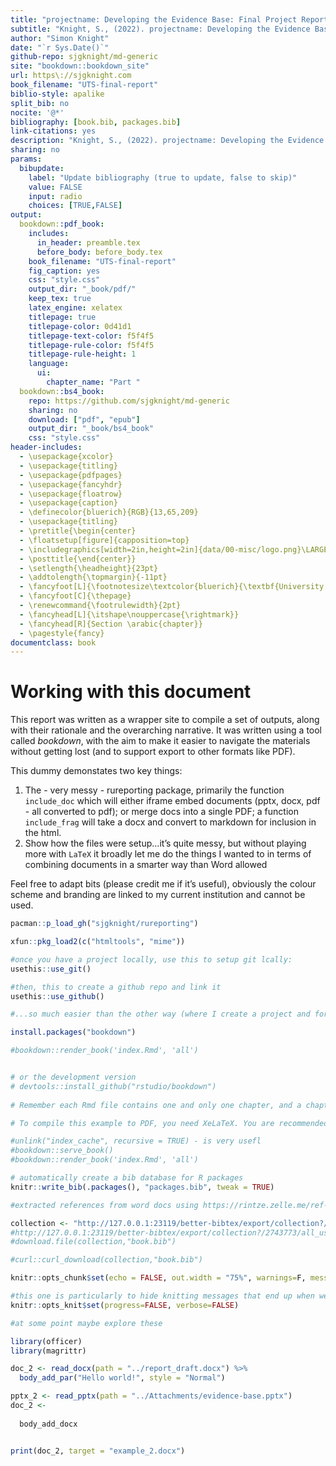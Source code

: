 ```yaml
--- 
title: "projectname: Developing the Evidence Base: Final Project Report \\ \\"
subtitle: "Knight, S., (2022). projectname: Developing the Evidence Base – Final Project Report. University of Technology Sydney."
author: "Simon Knight"
date: "`r Sys.Date()`"
github-repo: sjgknight/md-generic
site: "bookdown::bookdown_site"
url: https\://sjgknight.com
book_filename: "UTS-final-report"
biblio-style: apalike
split_bib: no
nocite: '@*'
bibliography: [book.bib, packages.bib]
link-citations: yes
description: "Knight, S., (2022). projectname: Developing the Evidence Base – Final Project Report. University of Technology Sydney."
sharing: no
params:
  bibupdate:
    label: "Update bibliography (true to update, false to skip)"
    value: FALSE
    input: radio
    choices: [TRUE,FALSE]
output:
  bookdown::pdf_book:
    includes:
      in_header: preamble.tex
      before_body: before_body.tex
    book_filename: "UTS-final-report"
    fig_caption: yes
    css: "style.css"
    output_dir: "_book/pdf/"
    keep_tex: true
    latex_engine: xelatex
    titlepage: true
    titlepage-color: 0d41d1
    titlepage-text-color: f5f4f5
    titlepage-rule-color: f5f4f5
    titlepage-rule-height: 1
    language:
      ui:
        chapter_name: "Part "
  bookdown::bs4_book:
    repo: https://github.com/sjgknight/md-generic
    sharing: no
    download: ["pdf", "epub"]
    output_dir: "_book/bs4_book"
    css: "style.css"
header-includes:
  - \usepackage{xcolor}
  - \usepackage{titling}
  - \usepackage{pdfpages}
  - \usepackage{fancyhdr}
  - \usepackage{floatrow}
  - \usepackage{caption}
  - \definecolor{bluerich}{RGB}{13,65,209}
  - \usepackage{titling}
  - \pretitle{\begin{center}
  - \floatsetup[figure]{capposition=top}
  - \includegraphics[width=2in,height=2in]{data/00-misc/logo.png}\LARGE\\}
  - \posttitle{\end{center}}
  - \setlength{\headheight}{23pt}
  - \addtolength{\topmargin}{-11pt}
  - \fancyfoot[L]{\footnotesize\textcolor{bluerich}{\textbf{University of Technology Sydney} \\ Centre for Research on Education in a Digital Society (CREDS) \\ TD School}}
  - \fancyfoot[C]{\thepage}
  - \renewcommand{\footrulewidth}{2pt}
  - \fancyhead[L]{\itshape\nouppercase{\rightmark}}
  - \fancyhead[R]{Section \arabic{chapter}}
  - \pagestyle{fancy}
documentclass: book
---
```


# Working with this document

This report was written as a wrapper site to compile a set of outputs, along with their rationale and the overarching narrative. It was written using a tool called *bookdown*, with the aim to make it easier to navigate the materials without getting lost (and to support export to other formats like PDF). 

This dummy demonstates two key things:

1. The - very messy - rureporting package, primarily the function `include_doc` which will either iframe embed documents (pptx, docx, pdf - all converted to pdf); or merge docs into a single PDF; a function `include_frag` will take a docx and convert to markdown for inclusion in the html. 
2. Show how the files were setup...it's quite messy, but without playing more with `LaTeX` it broadly let me do the things I wanted to in terms of combining documents in a smarter way than Word allowed

Feel free to adapt bits (please credit me if it's useful), obviously the colour scheme and branding are linked to my current institution and cannot be used. 


```r
pacman::p_load_gh("sjgknight/rureporting")

xfun::pkg_load2(c("htmltools", "mime"))

```

```r

#once you have a project locally, use this to setup git lcally:
usethis::use_git()

#then, this to create a github repo and link it
usethis::use_github()

#...so much easier than the other way (where I create a project and forget to create an empty repo first and have to google the command to overwrite the empty late created repo, or varations on that theme)
```


```r
install.packages("bookdown")

#bookdown::render_book('index.Rmd', 'all')


# or the development version
# devtools::install_github("rstudio/bookdown")
 
# Remember each Rmd file contains one and only one chapter, and a chapter is defined by the first-level heading `#`.

# To compile this example to PDF, you need XeLaTeX. You are recommended to install TinyTeX (which includes XeLaTeX): <https://yihui.name/tinytex/>.

#unlink("index_cache", recursive = TRUE) - is very usefl
#bookdown::serve_book()
#bookdown::render_book('index.Rmd', 'all')

```

```r

# automatically create a bib database for R packages
knitr::write_bib(.packages(), "packages.bib", tweak = TRUE) 

#extracted references from word docs using https://rintze.zelle.me/ref-extractor/ 

collection <- "http://127.0.0.1:23119/better-bibtex/export/collection?/2743773/9Q2H88RP.bibtex"
#http://127.0.0.1:23119/better-bibtex/export/collection?/2743773/all_used.bibtex
#download.file(collection,"book.bib")

#curl::curl_download(collection,"book.bib")

```


```r

knitr::opts_chunk$set(echo = FALSE, out.width = "75%", warnings=F, message=F)

#this one is particularly to hide knitting messages that end up when we include the html fragments. I believe adding quiet = TRUE to render may also work 
knitr::opts_knit$set(progress=FALSE, verbose=FALSE)

```


<!-- Add anchors to # headings using `{#label}` after them, e.g., we can reference Chapter \@ref(intro). 

Reference a figure by its code chunk label with the `fig:` prefix, e.g., see Figure \@ref(fig:nice-fig). Similarly, you can reference tables generated from `knitr::kable()`, e.g., see Table \@ref(tab:nice-tab).

```r
par(mar = c(4, 4, .1, .1))
plot(pressure, type = 'b', pch = 19)
```
 
You can write citations, too. For example, we are using the **bookdown** package [@R-bookdown] in this sample book, which was built on top of R Markdown and **knitr** [@xie2015].
 -->

```r
#at some point maybe explore these

library(officer)
library(magrittr)

doc_2 <- read_docx(path = "../report_draft.docx") %>% 
  body_add_par("Hello world!", style = "Normal") 

pptx_2 <- read_pptx(path = "../Attachments/evidence-base.pptx") 
doc_2 <- 
  
  body_add_docx


print(doc_2, target = "example_2.docx")

```


